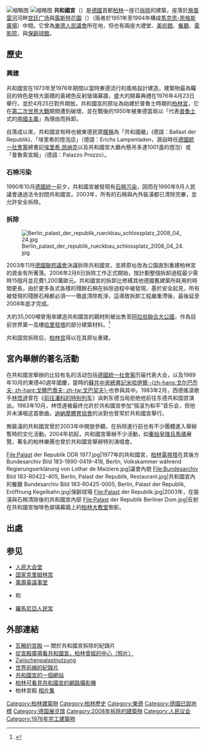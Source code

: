 {{NoteTA|1=zh-hans:埃里希·昂纳克; zh-hant:埃里希·何內克}}
{{otheruses|other=其他同名建筑}}
{{Infobox building
| name                 = 共和國宮
| native_name          = Palast der Republik
| native_name_lang     = de
| former_names         = 
| alternate_names      = 
| image                = [[File:Bundesarchiv_Bild_183-R0821-400,_Berlin,_Palast_der_Republik.jpg|250px]]
| image_alt            = 
| caption              = 1970年代的共和国宫
| map_type             = Germany Berlin
| map_alt              = 
| map_caption          = 在柏林的位置
| altitude             = 
| building_type        = 文化建筑、议会建筑
| architectural_style  = 
| structural_system    = 
| cost                 = 
| ren_cost             = 
| client               = 
| owner                = 
| landlord             = 
| location             = {{DDR}}[[東柏林|東柏林]]（今{{GER}}[[柏林|柏林]]）
| coordinates_display  = Y
| latd                 = 52
| latm                 = 31
| lats                 = 03
| latNS                = N
| longd                = 13
| longm                = 24
| longs                = 10
| longEW               = E
| coordinates          = 
| start_date           = 1973年
| completion_date      = 1976年
| inauguration_date    = 1976年4月23日
| renovation_date      = 
| demolition_date      = 2006年2月6日–2008年
| destruction_date     = 
| height               = 
| diameter             = 
| antenna_spire        = 
| roof                 = 
| top_floor            = 
| other_dimensions     = 
| floor_count          = 
| floor_area           = 
| seating_type         = 
| seating_capacity     = 
| elevator_count       = 
| main_contractor      = 
| architect            = Heinz Graffunder、Karl-Ernst Swora
| architecture_firm    = 
| structural_engineer  = 
| services_engineer    = 
| civil_engineer       = 
| other_designers      = 
| quantity_surveyor    = 
| awards               = 
| references           = 
}}
[[File:Bundesarchiv_Bild_183-R0706-417,_Berlin,_Palast_der_Republik,_Jugendtanz.jpg|缩略图]]
[[File:Bundesarchiv_Bild_183-1990-0419-418,_Berlin,_Volkskammer_während_Regierungserklärung_von_Lothar_de_Maiziere.jpg|缩略图]]
'''共和國宮'''（{{lang-de|Palast der Republik}}）是[[德國|德國]]首都[[柏林|柏林]]一座已[[拆除|拆除]]的建築，座落於[[施普雷河|施普雷河]]河畔[[宫廷广场_(柏林)|宫廷广场]]與[[露斯特花園|露斯特花園]]（{{lang|de|Lustgarten}}）（兩者於1951年至1994年構成[[馬克思-恩格斯廣場|馬克思-恩格斯廣場]]）中間。它曾為[[東德|東德]][[人民議會_(東德)|人民議會]]所在地，但也有兩座大禮堂、[[美術館|美術館]]、[[餐廳|餐廳]]、[[電影院|電影院]]，與[[保齡球|保齡球館]]。

== 歷史 ==
=== 興建 ===
共和國宮在1973年至1976年期間以當時東德流行的風格設計建造，建築物最為矚目的特色是特大面積的黃褐色反射玻璃幕牆，盛大的開幕典禮在1976年4月23日舉行，並於4月25日對外開放。共和國宮的原址為始建於普魯士時期的[[柏林城市宮|柏林宮]]，它在[[第二次世界大戰|第二次世界大戰]]期間遭到破壞，並在戰後的1950年被東德當局以「代表[[普魯士|普魯士]]式的[[帝國主義|帝國主義]]」為理由而拆卸。

自落成以來，共和國宮有時也被東德民眾[[暱稱|暱稱]]為「共和國艙」(德語：Ballast der Republik)、「埃里希的燈泡店」（德語：Erichs Lampenladen，源自時任[[德國統一社會黨|德國統一社會黨]]總書記[[埃里希·昂纳克|埃里希·昂纳克]]以及共和國宮大廳內懸吊多達1001盞的燈泡）或「普魯索宮殿」（德語：Palazzo Prozzo）。

=== 石棉污染 ===
1990年10月[[兩德統一|德國統一]]前夕，共和國宮被發現有[[石棉|石棉]][[污染|污染]]，因而在1990年9月人民議會通過法令封閉共和國宮。2003年，所有的石棉與內外裝潢都已清除完畢，並允許安全拆除。

=== 拆除 ===
[[File:Berlin_palast_der_republik_rueckbau_schlossplatz_2008_04_24.jpg|thumb]]

2003年11月[[德国联邦议院|德國聯邦議會]]決議拆除共和國宮，並將原址改為公園直到重建柏林宮的資金有所著落。2006年2月6日拆除工作正式開始，按計劃整個拆卸過程最少需時15個月並花費1,200萬歐元。共和國宮的拆卸比修繕其他德國舊建築所耗用的時間更長，由於更多各式各樣的殘餘石棉在拆除過程中被發現，基於安全起見，所有被發現的殘餘石棉都必須一一徹底清除乾淨，這導致拆卸工程嚴重滯後，最後延至2008年底才完成。

大約35,000噸曾用來建造共和國宮的鋼材則被出售至[[阿拉伯聯合大公國|阿拉伯聯合大公國]]，作為目前世界第一高樓[[哈里發塔|哈里發塔]]的部分建築材料。<ref>{{Citation |url=http://www.dw-world.de/dw/article/0,2144,3554502,00.html |title=Berlin's Demolished Socialist Palace is Revived in Dubai |accessdate=2008-08-13 |publisher=[[Deutsche_Welle|Deutsche Welle]] |date=2008-08-11 |archive-date=2009-05-09 |archive-url=https://web.archive.org/web/20090509024015/http://www.dw-world.de/dw/article/0,2144,3554502,00.html |dead-url=no }}</ref>

共和国宫拆除后，[[柏林宮|柏林宫]]得以在其原址重建。

== 宮內舉辦的著名活動 ==
在共和國宮舉辦的比较有名的活动包括[[德國統一社會黨|德國統一社會黨]]历届代表大会，以及1989年10月的東德40週年國慶，當時的[[蘇共中央總書記|蘇共中央總書記]][[米哈伊尔·戈尔巴乔夫|米哈伊爾·-{zh-hans:戈尔巴乔夫; zh-hant:戈爾巴喬夫; zh-tw:戈巴契夫}-]]也參與其中。1983年2月，西德搖滾歌手[[林悟道|林悟道]]曾在《[[前往潘科的特别列车|前往潘科的特别列车]]》讽刺东德当局拒绝他前往东德共和国宫演出。1983年10月，林悟道被最终允許於共和國宮参加“摇滚为和平”音乐会，但他并未演唱这首歌曲。[[迪納摩體育協會|迪納摩體育協會]]的派對也曾常於共和國宮舉行。

無裝潢的共和國宮曾於2003年中開放參觀，在拆除進行前也有不少團體進入舉辦暫時的文化活動。2004年初起，共和國宮舉辦不少活動，如[[秦始皇陵兵馬俑|秦始皇陵兵馬俑]]展覽，著名的柏林樂團{{tsl|en|Einstürzende Neubauten|Einstürzende Neubauten}}也曾於共和國宮舉辦特別演唱會。

<gallery>
File:Palast der Republik DDR 1977.jpg|1977年的共和國宮，[[柏林電視塔|柏林電視塔]]在其後方
Bundesarchiv Bild 183-1990-0419-418, Berlin, Volkskammer während Regierungserklärung von Lothar de Maiziere.jpg|議會內貌
File:Bundesarchiv Bild 183-R0422-405, Berlin, Palast der Republik, Restaurant.jpg|共和國宮內的餐廳
Bundesarchiv Bild 183-R0425-0005, Berlin, Palast der Republik, Eröffnung Kegelbahn.jpg|保齡球場
File:Palast der Republik.jpg|2003年，在裝潢與石棉清除後的共和國宮內部
File:Palast der Republik Berliner Dom.jpg|反射在共和國宮咖啡色玻璃幕牆上的[[柏林大教堂|柏林大教堂]]倒影。
</gallery>

==出處==
{{reflist}}

==参见==
* [[人民大会堂|人民大会堂]]
* [[国家克里姆林宫|国家克里姆林宫]]
* [[萬壽臺議事堂|萬壽臺議事堂]]
* {{en-link|巴亭會堂|Ba Dinh Hall}}和{{en-link|越南國會大廈|National Assembly Building of Vietnam}}
* [[羅馬尼亞人民宮|羅馬尼亞人民宮]]

==外部連結==
{{Commons|Palast der Republik}}
*[http://video.google.com/videoplay?docid=-4282263054701767415&q=brokedown+palast 瓦解的宮殿] {{Wayback|url=http://video.google.com/videoplay?docid=-4282263054701767415&q=brokedown+palast |date=20110418101315 }} — 關於共和國宮拆除的紀錄片{{En icon}}
*[http://www.schlossberlin.de/geschichte_des_ortes/palast_der_republik/ 從宮殿廣場看共和國宮，柏林曾經的中心（照片）] {{Wayback|url=http://www.schlossberlin.de/geschichte_des_ortes/palast_der_republik/ |date=20070929034159 }}{{De icon}}
*[http://www.zwischenpalastnutzung.de/ Zwischenpalastnutzung] {{Wayback|url=http://www.zwischenpalastnutzung.de/ |date=20201129132853 }}{{De icon}}
*[http://www.pbs.org/frontlineworld/rough/2006/06/germany_heart_o.html 世界前線的紀錄片] {{Wayback|url=http://www.pbs.org/frontlineworld/rough/2006/06/germany_heart_o.html |date=20200628231516 }}{{En icon}}
*[https://web.archive.org/web/20110605025159/http://www.pdr.kultur-netz.de/palace_e.htm 共和國宮的一個網站]{{En icon}}
*[http://www.dhm.de/zcam/ 柏林可看見共和國宮的網路攝影機] {{Wayback|url=http://www.dhm.de/zcam/ |date=20111119082752 }}{{De icon}}
*柏林宮殿 [http://www.berliner-verkehrsseiten.de/schloss 相片集]{{Wayback|url=http://www.berliner-verkehrsseiten.de/schloss |date=20060214064401 }}{{De icon}}

{{Authority control}}
[[Category:柏林建築物|Category:柏林建築物]]
[[Category:柏林歷史|Category:柏林歷史]]
[[Category:東德|Category:東德]]
[[Category:德國已毀地標|Category:德國已毀地標]]
[[Category:德国展览馆|Category:德国展览馆]]
[[Category:2008年拆除的建築物|Category:2008年拆除的建築物]]
[[Category:人民议会|Category:人民议会]]
[[Category:1976年完工建築物|Category:1976年完工建築物]]